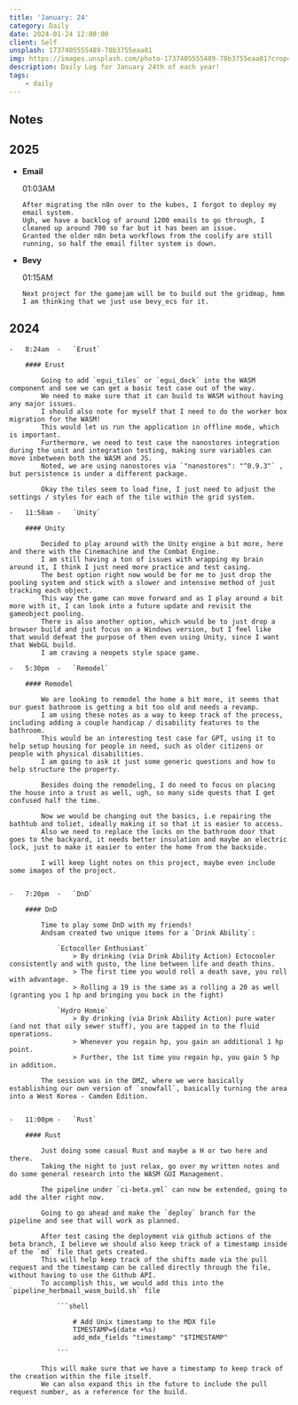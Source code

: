 ```yaml
---
title: 'January: 24'
category: Daily
date: 2024-01-24 12:00:00
client: Self
unsplash: 1737405555489-78b3755eaa81
img: https://images.unsplash.com/photo-1737405555489-78b3755eaa81?crop=entropy&cs=srgb&fm=jpg&ixid=MnwzNjM5Nzd8MHwxfHJhbmRvbXx8fHx8fHx8fDE2ODE3NDg2ODY&ixlib=rb-4.0.3&q=85
description: Daily Log for January 24th of each year!
tags:
    - daily
---
```


## Notes

## 2025

-   **Email**

    01:03AM

        After migrating the n8n over to the kubes, I forgot to deploy my email system.
        Ugh, we have a backlog of around 1200 emails to go through, I cleaned up around 700 so far but it has been an issue.
        Granted the older n8n beta workflows from the coolify are still running, so half the email filter system is down.

    
-   **Bevy**

    01:15AM

        Next project for the gamejam will be to build out the gridmap, hmm I am thinking that we just use bevy_ecs for it.


## 2024

    -   8:24am  -   `Erust`

        #### Erust

            Going to add `egui_tiles` or `egui_dock` into the WASM component and see we can get a basic test case out of the way.
            We need to make sure that it can build to WASM without having any major issues.
            I should also note for myself that I need to do the worker box migration for the WASM!
            This would let us run the application in offline mode, which is important.
            Furthermore, we need to test case the nanostores integration during the unit and integration testing, making sure variables can move inbetween both the WASM and JS.
            Noted, we are using nanostores via `"nanostores": "^0.9.3"` , but persistence is under a different package.

            Okay the tiles seem to load fine, I just need to adjust the settings / styles for each of the tile within the grid system.

    -   11:50am -   `Unity`

        #### Unity

            Decided to play around with the Unity engine a bit more, here and there with the Cinemachine and the Combat Engine.
            I am still having a ton of issues with wrapping my brain around it, I think I just need more practice and test casing.
            The best option right now would be for me to just drop the pooling system and stick with a slower and intensive method of just tracking each object.
            This way the game can move forward and as I play around a bit more with it, I can look into a future update and revisit the gameobject pooling.
            There is also another option, which would be to just drop a browser build and just focus on a Windows version, but I feel like that would defeat the purpose of then even using Unity, since I want that WebGL build.
            I am craving a neopets style space game.

    -   5:30pm  -   `Remodel`

        #### Remodel

            We are looking to remodel the home a bit more, it seems that our guest bathroom is getting a bit too old and needs a revamp.
            I am using these notes as a way to keep track of the process, including adding a couple handicap / disability features to the bathroom.
            This would be an interesting test case for GPT, using it to help setup housing for people in need, such as older citizens or people with physical disabilities.
            I am going to ask it just some generic questions and how to help structure the property.

            Besides doing the remodeling, I do need to focus on placing the house into a trust as well, ugh, so many side quests that I get confused half the time.

            Now we would be changing out the basics, i.e repairing the bathtub and toliet, ideally making it so that it is easier to access.
            Also we need to replace the locks on the bathroom door that goes to the backyard, it needs better insulation and maybe an electric lock, just to make it easier to enter the home from the backside.

            I will keep light notes on this project, maybe even include some images of the project.


    -   7:20pm  -   `DnD`

        #### DnD

            Time to play some DnD with my friends!
            Andsam created two unique items for a `Drink Ability`:
                
                `Ectocoller Enthusiast`
                    > By drinking (via Drink Ability Action) Ectocooler consistently and with gusto, the line between life and death thins.
                    > The first time you would roll a death save, you roll with advantage. 
                    > Rolling a 19 is the same as a rolling a 20 as well (granting you 1 hp and bringing you back in the fight)

                `Hydro Homie`
                    > By drinking (via Drink Ability Action) pure water (and not that oily sewer stuff), you are tapped in to the fluid operations.
                    > Whenever you regain hp, you gain an additional 1 hp point.
                    > Further, the 1st time you regain hp, you gain 5 hp in addition.

            The session was in the DMZ, where we were basically establishing our own version of `snowfall`, basically turning the area into a West Korea - Camden Edition.


    -   11:00pm -   `Rust`

        #### Rust

            Just doing some casual Rust and maybe a H or two here and there.
            Taking the night to just relax, go over my written notes and do some general research into the WASM GUI Management.
            
            The pipeline under `ci-beta.yml` can now be extended, going to add the alter right now.

            Going to go ahead and make the `deploy` branch for the pipeline and see that will work as planned.

            After test casing the deployment via github actions of the beta branch, I believe we should also keep track of a timestamp inside of the `md` file that gets created.
            This will help keep track of the shifts made via the pull request and the timestamp can be called directly through the file, without having to use the Github API.
            To accomplish this, we would add this into the `pipeline_herbmail_wasm_build.sh` file

                ```shell

                    # Add Unix timestamp to the MDX file
                    TIMESTAMP=$(date +%s)
                    add_mdx_fields "timestamp" "$TIMESTAMP"

                ```

            This will make sure that we have a timestamp to keep track of the creation within the file itself.
            We can also expand this in the future to include the pull request number, as a reference for the build.